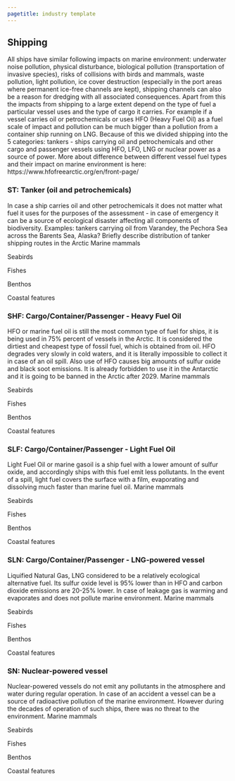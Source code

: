 ```yaml
---
pagetitle: industry template
---
```


## Shipping

All ships have similar following impacts on marine environment: underwater noise pollution, physical disturbance, biological pollution (transportation of invasive species), risks of collisions with birds and mammals, waste pollution, light pollution, ice cover destruction (especially in the port areas where permanent ice-free channels are kept), shipping channels can also be a reason for dredging with all associated consequences. 
Apart from this the impacts from shipping to a large extent depend on the type of fuel a particular vessel uses and the type of cargo it carries. For example if a vessel carries oil or petrochemicals or uses HFO (Heavy Fuel Oil) as a fuel scale of impact and pollution can be much bigger than a pollution from a container ship running on LNG. Because of this we divided shipping into the 5 categories: tankers - ships carrying oil and petrochemicals and other cargo and passenger vessels using HFO, LFO, LNG or nuclear power as a source of power.
More about difference between different vessel fuel types and their impact on marine environment is here: https://www.hfofreearctic.org/en/front-page/ 

### ST: Tanker (oil and petrochemicals) {#if3312b50}

In case a ship carries oil and other petrochemicals it does not matter what fuel it uses for the purposes of the assessment - in case of emergency it can be a source of ecological disaster affecting all components of biodiversity.
Examples: tankers carrying oil from Varandey, the Pechora Sea across the Barents Sea, Alaska?
Briefly describe distribution of tanker shipping routes in the Arctic
Marine mammals

Seabirds

Fishes

Benthos

Coastal features



### SHF: Cargo/Container/Passenger - Heavy Fuel Oil {#i036007f2}

HFO or marine fuel oil is still the most common type of fuel for ships, it is being used in 75% percent of vessels in the Arctic. It is considered the dirtiest and cheapest type of fossil fuel, which is obtained from oil. HFO degrades very slowly in cold waters, and it is literally impossible to collect it in case of an oil spill. Also use of HFO causes big amounts of sulfur oxide and black soot emissions. It is already forbidden to use it in the Antarctic and it is going to be banned in the Arctic after 2029.
Marine mammals

Seabirds

Fishes

Benthos

Coastal features






### SLF: Cargo/Container/Passenger - Light Fuel Oil {#i6635f08f}

Light Fuel Oil or marine gasoil is a ship fuel with a lower amount of sulfur oxide, and accordingly ships with this fuel emit less pollutants. In the event of a spill, light fuel covers the surface with a film, evaporating and dissolving much faster than marine fuel oil.
Marine mammals

Seabirds

Fishes

Benthos

Coastal features





### SLN: Cargo/Container/Passenger - LNG-powered vessel {#i2e4dc7b4}

Liquified Natural Gas, LNG considered to be a relatively ecological alternative fuel. Its sulfur oxide level is 95% lower than in HFO and carbon dioxide emissions are 20-25% lower. In case of leakage gas is warming and evaporates and does not pollute marine environment.
Marine mammals

Seabirds

Fishes

Benthos

Coastal features




### SN: Nuclear-powered vessel {#i884a838b}

Nuclear-powered vessels do not emit any pollutants in the atmosphere and water during regular operation. In case of an accident a vessel can be a source of radioactive pollution of the marine environment. However during the decades of operation of such ships, there was no threat to the environment.
Marine mammals

Seabirds

Fishes

Benthos

Coastal features


